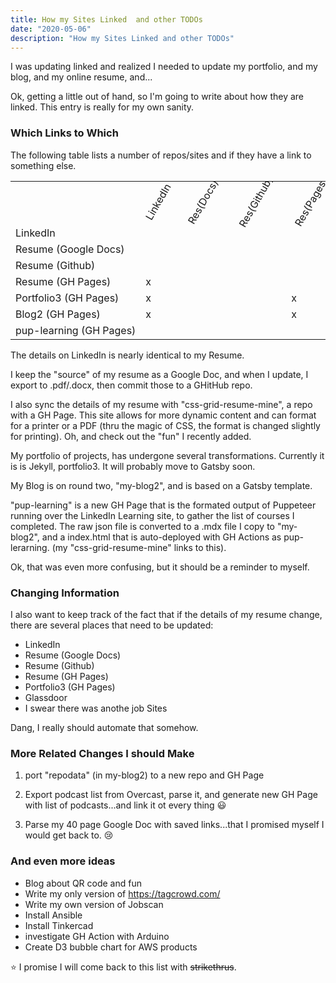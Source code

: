 ```yaml
---
title: How my Sites Linked  and other TODOs
date: "2020-05-06"
description: "How my Sites Linked and other TODOs"
---
```


I was updating linked and realized I needed to update my portfolio, and my blog, and my
online resume, and...

Ok, getting a little out of hand, so I'm going to write about how they are linked.
This entry is really for my own sanity.

### Which Links to Which

The following table lists a number of repos/sites and if they have a link to something else.

<table>
  <tr> 
    <td style="transform: rotate(-60deg); padding: 20px 0px 30px 0px;"> </td>    
    <td style="transform: rotate(-60deg); padding: 20px 0px 30px 0px;">LinkedIn</td>  
    <td style="transform: rotate(-60deg); padding: 20px 0px 30px 0px;">Res(Docs)</td>  
    <td style="transform: rotate(-60deg); padding: 20px 0px 30px 0px;">Res(Github)</td> 
    <td style="transform: rotate(-60deg); padding: 20px 0px 30px 0px;">Res(Pages)</td>  
    <td style="transform: rotate(-60deg); padding: 20px 0px 30px 0px;">Port3</td>  
    <td style="transform: rotate(-60deg); padding: 20px 0px 30px 0px;">Blog2</td>  
    <td style="transform: rotate(-60deg); padding: 20px 0px 30px 0px;">Learning</td>  
  </tr>
  <tr> <td style="white-space: nowrap;">LinkedIn</td>                <td> </td>  <td> </td>  <td> </td>  <td> </td>  <td>x</td>  <td>x</td>  <td> </td>  </tr>
  <tr> <td style="white-space: nowrap;">Resume (Google Docs)</td>    <td> </td>  <td> </td>  <td> </td>  <td> </td>  <td> </td>  <td> </td>  <td> </td>  </tr>
  <tr> <td style="white-space: nowrap;">Resume (Github)</td>         <td> </td>  <td> </td>  <td> </td>  <td> </td>  <td> </td>  <td> </td>  <td> </td>  </tr>
  <tr> <td style="white-space: nowrap;">Resume (GH Pages)</td>       <td>x</td>  <td> </td>  <td> </td>  <td> </td>  <td>x</td>  <td>x</td>  <td>x</td>  </tr>
  <tr> <td style="white-space: nowrap;">Portfolio3 (GH Pages)</td>   <td>x</td>  <td> </td>  <td> </td>  <td>x</td>  <td> </td>  <td>x</td>  <td>x</td>  </tr>
  <tr> <td style="white-space: nowrap;">Blog2 (GH Pages)</td>        <td>x</td>  <td> </td>  <td> </td>  <td>x</td>  <td>x</td>  <td> </td>  <td>x</td>  </tr>
  <tr> <td style="white-space: nowrap;">pup-learning (GH Pages)</td> <td> </td>  <td> </td>  <td> </td>  <td> </td>  <td> </td>  <td> </td>  <td> </td>  </tr>
</table>


The details on LinkedIn is nearly identical to my Resume.

I keep the "source" of my resume as a Google Doc, and when I update, I export to .pdf/.docx, then commit those to a GHitHub repo.

I also sync the details of my resume with "css-grid-resume-mine", a repo with a GH Page.  This site allows for more dynamic content and
can format for a printer or a PDF (thru the magic of CSS, the format is changed slightly for printing).  Oh, and check out
the "fun" I recently added.

My portfolio of projects, has undergone several transformations.  Currently it is is Jekyll, portfolio3.  It will probably move to Gatsby soon.

My Blog is on round two, "my-blog2", and is based on a Gatsby template.

"pup-learning" is a new GH Page that is the formated output of Puppeteer running over the LinkedIn Learning site, to gather the list of courses
I completed.  The raw json file is converted to a .mdx file I copy to "my-blog2", and a index.html that is auto-deployed with GH Actions
as pup-lerarning.  (my "css-grid-resume-mine" links to this).

Ok, that was even more confusing, but it should be a reminder to myself.



### Changing Information

I also want to keep track of the fact that if the details of my resume change, there are several
places that need to be updated:

- LinkedIn
- Resume (Google Docs)
- Resume (Github)
- Resume (GH Pages)
- Portfolio3 (GH Pages)
- Glassdoor
- I swear there was anothe job Sites

Dang, I really should automate that somehow.

### More Related Changes I should Make

1) port "repodata" (in my-blog2) to a new repo and GH Page

2) Export podcast list from Overcast, parse it, and generate new GH Page with list of podcasts...and link it ot every thing :smiley:

3) Parse my 40 page Google Doc with saved links...that I promised myself I would get back to. :cry:

### And even more ideas

- Blog about QR code and fun
- Write my only version of https://tagcrowd.com/
- Write my own version of Jobscan
- Install Ansible
- Install Tinkercad
- investigate GH Action with Arduino
- Create D3 bubble chart for AWS products


:star: I promise I will come back to this list with ~~strikethrus~~.



